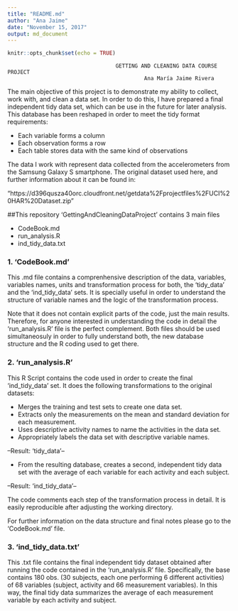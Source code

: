 ```yaml
---
title: "README.md"
author: "Ana Jaime"
date: "November 15, 2017"
output: md_document
---
```


```r
knitr::opts_chunk$set(echo = TRUE)
```

                                      GETTING AND CLEANING DATA COURSE PROJECT
                                               Ana María Jaime Rivera

The main objective of this project is to demonstrate my ability to collect, work with, and clean a data set. In order to do this, I have prepared a final independent tidy data set, which can be use in the future for later analysis. This database has been reshaped in order to meet the tidy format requirements:

* Each variable forms a column
* Each observation forms a row
* Each table stores data with the same kind of observations

The data I work with represent data collected from the accelerometers from the Samsung Galaxy S smartphone. The original dataset used here, and further information about it can be found in:

"https://d396qusza40orc.cloudfront.net/getdata%2Fprojectfiles%2FUCI%20HAR%20Dataset.zip"


##This repository 'GettingAndCleaningDataProject' contains 3 main files

* CodeBook.md
* run_analysis.R
* ind_tidy_data.txt


### 1. 'CodeBook.md'

This .md file contains a comprenhensive description of the data, variables, variables names, units and transformation process for both, the 'tidy_data' and the 'ind_tidy_data' sets. It is specially useful in order to understand the structure of variable names and the logic of the transformation process. 

Note that it does not contain explicit parts of the code, just the main results. Therefore, for anyone interested in understanding the code in detail the 'run_analysis.R' file is the perfect complement. Both files should be used simultaneosuly in order to fully understand both, the new database structure and the R coding used to get there.


### 2. 'run_analysis.R'

This R Script contains the code used in order to create the final 'ind_tidy_data' set. It does the following transformations to the original datasets:

* Merges the training and test sets to create one data set.
* Extracts only the measurements on the mean and standard deviation for each measurement.
* Uses descriptive activity names to name the activities in the data set.
* Appropriately labels the data set with descriptive variable names.

--Result: 'tidy_data'--

* From the resulting database, creates a second, independent tidy data set with the average of each variable for each activity and each subject.

--Result: 'ind_tidy_data'--

The code comments each step of the transformation process in detail. It is easily reproducible after adjusting the working directory.

For further information on the data structure and final notes please go to the 'CodeBook.md' file.


### 3. 'ind_tidy_data.txt'

This .txt file contains the final independent tidy dataset obtained after running the code contained in the 'run_analysis.R' file. Specifically, the base contains 180 obs. (30 subjects, each one performing 6 different activities) of 68 variables (subject, activity and 66 measurement variables). In this way, the final tidy data summarizes the average of each measurement variable by each activity and subject.


